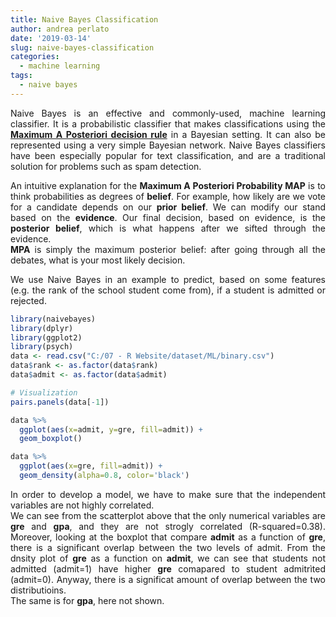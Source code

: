 ```yaml
---
title: Naive Bayes Classification
author: andrea perlato
date: '2019-03-14'
slug: naive-bayes-classification
categories:
  - machine learning
tags:
  - naive bayes
---
```


<style>
body {
text-align: justify}
</style>

Naive Bayes is an effective and commonly-used, machine learning classifier. It is a probabilistic classifier that makes classifications using the [**Maximum A Posteriori decision rule**](https://en.wikipedia.org/wiki/Maximum_a_posteriori_estimation) in a Bayesian setting. It can also be represented using a very simple Bayesian network. Naive Bayes classifiers have been especially popular for text classification, and are a traditional solution for problems such as spam detection.

An intuitive explanation for the **Maximum A Posteriori Probability MAP** is to think probabilities as degrees of **belief**. For example, how likely are we vote for a candidate depends on our **prior belief**. We can modify our stand based on the **evidence**. Our final decision, based on evidence, is the **posterior belief**, which is what happens after we sifted through the evidence. </br>
**MPA** is simply the maximum posterior belief: after going through all the debates, what is your most likely decision. </br>

We use Naive Bayes in an example to predict, based on some features (e.g. the rank of the school student come from), if a student is admitted or rejected. 

```r
library(naivebayes)
library(dplyr)
library(ggplot2)
library(psych)
data <- read.csv("C:/07 - R Website/dataset/ML/binary.csv")
data$rank <- as.factor(data$rank)
data$admit <- as.factor(data$admit)

# Visualization
pairs.panels(data[-1])

data %>%
  ggplot(aes(x=admit, y=gre, fill=admit)) + 
  geom_boxplot()

data %>%
  ggplot(aes(x=gre, fill=admit)) + 
  geom_density(alpha=0.8, color='black')

```
In order to develop a model, we have to make sure that the independent variables are not highly correlated. </br>
We can see from the scatterplot above that the only numerical variables are **gre** and **gpa**, and they are not strogly correlated (R-squared=0.38).
Moreover, looking at the boxplot that compare **admit** as a function of **gre**, there is a significant overlap between the two levels of admit.
From the dnsity plot of **gre** as a function on **admit**, we can see that students not admitted (admit=1) have higher **gre** comapared to student admitrìted (admit=0). Anyway, there is a significat amount of overlap between the two distributioins. </br>
The same is for **gpa**, here not shown. </br>

































